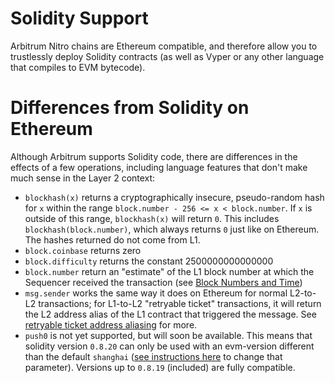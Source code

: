 # Solidity Support

Arbitrum Nitro chains are Ethereum compatible, and therefore allow you to trustlessly deploy Solidity contracts (as well as Vyper or any other language that compiles to EVM bytecode).

# Differences from Solidity on Ethereum

Although Arbitrum supports Solidity code, there are differences in the effects of a few operations, including language features that don't make much sense in the Layer 2 context:

- `blockhash(x)` returns a cryptographically insecure, pseudo-random hash for `x` within the range `block.number - 256 <= x < block.number`. If `x` is outside of this range, `blockhash(x)` will return `0`. This includes `blockhash(block.number)`, which always returns `0` just like on Ethereum. The hashes returned do not come from L1.
- `block.coinbase` returns zero
- `block.difficulty` returns the constant 2500000000000000
- `block.number` return an "estimate" of the L1 block number at which the Sequencer received the transaction (see [Block Numbers and Time](./time.mdx))
- `msg.sender` works the same way it does on Ethereum for normal L2-to-L2 transactions; for L1-to-L2 "retryable ticket" transactions, it will return the L2 address alias of the L1 contract that triggered the message. See [retryable ticket address aliasing](./arbos/l1-to-l2-messaging#address-aliasing) for more.
- `push0` is not yet supported, but will soon be available. This means that solidity version `0.8.20` can only be used with an evm-version different than the default `shanghai` ([see instructions here](https://docs.soliditylang.org/en/v0.8.20/using-the-compiler.html#setting-the-evm-version-to-target) to change that parameter). Versions up to `0.8.19` (included) are fully compatible.